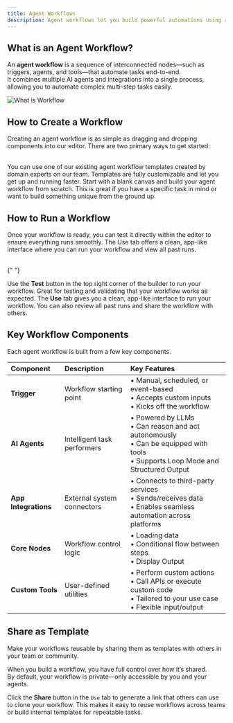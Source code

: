 ```yaml
---
title: Agent Workflows
description: Agent workflows let you build powerful automations using agents, app integrations, custom tools, and more.
---
```


## What is an Agent Workflow?

An **agent workflow** is a sequence of interconnected nodes—such as triggers, agents, and tools—that automate tasks end-to-end.  
It combines multiple AI agents and integrations into a single process, allowing you to automate complex multi-step tasks easily.

<Frame>
  <img
    src="/images/agent-workflows/what-is-workflow.png"
    alt="What is Workflow"
  />
</Frame>

## How to Create a Workflow

Creating an agent workflow is as simple as dragging and dropping components into our editor.
There are two primary ways to get started:

<br />

<CardGroup cols={2}>
  <Card
    title="Use a Template"
    icon="square-1"
    href="/agent-workflows/create-workflow"
  >
    You can use one of our existing agent workflow templates created by domain
    experts on our team. Templates are fully customizable and let you get up and
    running faster.
  </Card>
  <Card
    title="Start from Scratch"
    icon="square-2"
    href="/agent-workflows/create-workflow"
  >
    Start with a blank canvas and build your agent workflow from scratch. This
    is great if you have a specific task in mind or want to build something
    unique from the ground up.
  </Card>
</CardGroup>

## How to Run a Workflow

Once your workflow is ready, you can test it directly within the editor to ensure everything runs smoothly.
The Use tab offers a clean, app-like interface where you can run your workflow and view all past runs.

<br />{" "}

<CardGroup cols={2}>
  <Card
    title="Test the Workflow"
    icon="vial"
    href="/agent-workflows/run-workflow"
  >
    Use the <strong>Test</strong> button in the top right corner of the builder
    to run your workflow. Great for testing and validating that your workflow
    works as expected.
  </Card>
  <Card title="Run & Share" icon="play" href="/agent-workflows/run-workflow">
    The <strong>Use</strong> tab gives you a clean, app-like interface to run
    your workflow. You can also review all past runs and share the workflow with
    others.
  </Card>
</CardGroup>

## Key Workflow Components

Each agent workflow is built from a few key components.

| **Component**        | **Description**             | **Key Features**                                                                                                                        |
| :------------------- | :-------------------------- | :-------------------------------------------------------------------------------------------------------------------------------------- |
| **Trigger**          | Workflow starting point     | • Manual, scheduled, or event-based<br/>• Accepts custom inputs<br/>• Kicks off the workflow                                            |
| **AI Agents**        | Intelligent task performers | • Powered by LLMs<br/>• Can reason and act autonomously<br/>• Can be equipped with tools<br/>• Supports Loop Mode and Structured Output |
| **App Integrations** | External system connectors  | • Connects to third-party services<br/>• Sends/receives data<br/>• Enables seamless automation across platforms                         |
| **Core Nodes**       | Workflow control logic      | • Loading data<br/>• Conditional flow between steps<br/>• Display Output                                                                |
| **Custom Tools**     | User-defined utilities      | • Perform custom actions<br/>• Call APIs or execute custom code<br/>• Tailored to your use case<br/>• Flexible input/output             |


## Share as Template

Make your workflows reusable by sharing them as templates with others in your team or community.

When you build a workflow, you have full control over how it’s shared.  
By default, your workflow is private—only accessible by you and your agents.

Click the <strong>Share</strong> button in the `Use` tab to generate a link that others can use to clone your workflow.
This makes it easy to reuse workflows across teams or build internal templates for repeatable tasks.
